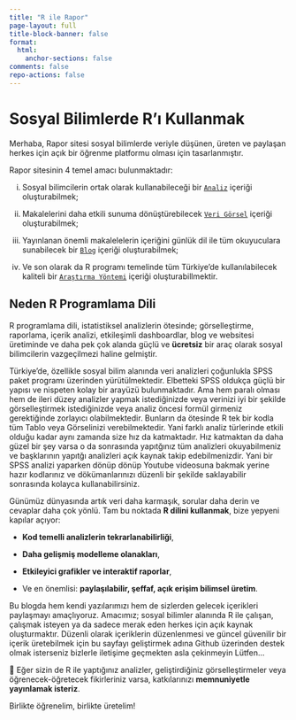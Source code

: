```yaml
---
title: "R ile Rapor"
page-layout: full
title-block-banner: false
format:
  html:
    anchor-sections: false
comments: false
repo-actions: false
---
```


# Sosyal Bilimlerde R'ı Kullanmak

Merhaba, Rapor sitesi sosyal bilimlerde veriyle düşünen, üreten ve paylaşan herkes için açık bir öğrenme platformu olması için tasarlanmıştır.

Rapor sitesinin 4 temel amacı bulunmaktadır:

i.  Sosyal bilimcilerin ortak olarak kullanabileceği bir [`Analiz`](https://kaansevim.github.io/rapor/analizler/) içeriği oluşturabilmek;

ii. Makalelerini daha etkili sunuma dönüştürebilecek [`Veri Görsel`](https://kaansevim.github.io/rapor/verigorsel/) içeriği oluşturabilmek;

iii. Yayınlanan önemli makalelelerin içeriğini günlük dil ile tüm okuyuculara sunabilecek bir [`Blog`](https://kaansevim.github.io/rapor/blog/) içeriği oluşturabilmek;

iv. Ve son olarak da R programı temelinde tüm Türkiye'de kullanılabilecek kaliteli bir [`Araştırma Yöntemi`](https://kaansevim.github.io/rapor/research/) içeriği oluşturabillmektir.

## Neden R Programlama Dili

R programlama dili, istatistiksel analizlerin ötesinde; görselleştirme, raporlama, içerik analizi, etkileşimli dashboardlar, blog ve websitesi üretiminde ve daha pek çok alanda güçlü ve **ücretsiz** bir araç olarak sosyal bilimcilerin vazgeçilmezi haline gelmiştir.

Türkiye’de, özellikle sosyal bilim alanında veri analizleri çoğunlukla SPSS paket programı üzerinden yürütülmektedir. Elbetteki SPSS oldukça güçlü bir yapısı ve nispeten kolay bir arayüzü bulunmaktadır. Ama hem paralı olması hem de ileri düzey analizler yapmak istediğinizde veya verinizi iyi bir şekilde görselleştirmek istediğinizde veya analiz öncesi formül girmeniz gerektiğinde zorlayıcı olabilmektedir. Bunların da ötesinde R tek bir kodla tüm Tablo veya Görselinizi verebilmektedir. Yani farklı analiz türlerinde etkili olduğu kadar aynı zamanda size hız da katmaktadır. Hız katmaktan da daha güzel bir şey varsa o da sonrasında yapıtğınız tüm analizleri okuyabilmeniz ve başklarının yapıtğı analizleri açık kaynak takip edebilmenizdir. Yani bir SPSS analizi yaparken dönüp dönüp Youtube videosuna bakmak yerine hazır kodlarınız ve dökümanlarınızı düzenli bir şekilde saklayabilir sonrasında kolayca kullanabilirsiniz.

Günümüz dünyasında artık veri daha karmaşık, sorular daha derin ve cevaplar daha çok yönlü. Tam bu noktada **R dilini kullanmak**, bize yepyeni kapılar açıyor:

-   **Kod temelli analizlerin tekrarlanabilirliği**,

-   **Daha gelişmiş modelleme olanakları**,

-   **Etkileyici grafikler ve interaktif raporlar**,

-   Ve en önemlisi: **paylaşılabilir, şeffaf, açık erişim bilimsel üretim**.

Bu blogda hem kendi yazılarımızı hem de sizlerden gelecek içerikleri paylaşmayı amaçlıyoruz. Amacımız; sosyal bilimler alanında R ile çalışan, çalışmak isteyen ya da sadece merak eden herkes için açık kaynak oluşturmaktır. Düzenli olarak içeriklerin düzenlenmesi ve güncel güvenilir bir içerik üretebilmek için bu sayfayı geliştirmek adına Github üzerinden destek olmak isterseniz bizlerle iletişime geçmekten asla çekinmeyin Lütfen...

📢 Eğer sizin de R ile yaptığınız analizler, geliştirdiğiniz görselleştirmeler veya öğrenecek-öğretecek fikirleriniz varsa, katkılarınızı **memnuniyetle yayınlamak isteriz**.

Birlikte öğrenelim, birlikte üretelim!
